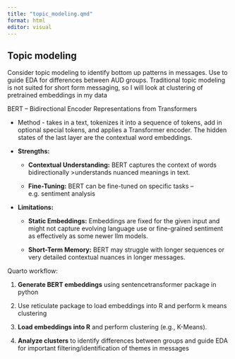 ```yaml
---
title: "topic_modeling.qmd"
format: html
editor: visual
---
```


## Topic modeling

Consider topic modeling to identify bottom up patterns in messages. Use to guide EDA for differences between AUD groups. Traditional topic modeling is not suited for short form messaging, so I will look at clustering of pretrained embeddings in my data

BERT – Bidirectional Encoder Representations from Transformers

-   Method - takes in a text, tokenizes it into a sequence of tokens, add in optional special tokens, and applies a Transformer encoder. The hidden states of the last layer are the contextual word embeddings.

-   **Strengths:**

    -   **Contextual Understanding:** BERT captures the context of words bidirectionally \>understands nuanced meanings in text.

    -   **Fine-Tuning:** BERT can be fine-tuned on specific tasks –e.g. sentiment analysis

-   **Limitations:**

    -   **Static Embeddings:** Embeddings are fixed for the given input and might not capture evolving language use or fine-grained sentiment as effectively as some newer llm models.

    -   **Short-Term Memory:** BERT may struggle with longer sequences or very detailed contextual nuances in longer messages.

Quarto workflow:

1.  **Generate BERT embeddings** using sentencetransformer package in python

2.  Use reticulate package to load embeddings into R and perform k means clustering

3.  **Load embeddings into R** and perform clustering (e.g., K-Means).

4.  **Analyze clusters** to identify differences between groups and guide EDA for important filtering/identification of themes in messages
